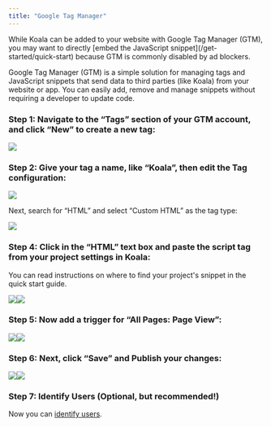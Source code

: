 ```yaml
---
title: "Google Tag Manager"
---
```


<Note>
  While Koala can be added to your website with Google Tag Manager (GTM), you
  may want to directly [embed the JavaScript snippet](/get-started/quick-start)
  because GTM is commonly disabled by ad blockers.
</Note>

Google Tag Manager (GTM) is a simple solution for managing tags and JavaScript
snippets that send data to third parties (like Koala) from your website or app.
You can easily add, remove and manage snippets without requiring a developer to
update code.

### Step 1: Navigate to the “Tags” section of your GTM account, and click “New” to create a new tag:

![](/images/step1.png)

### Step 2: Give your tag a name, like “Koala”, then edit the Tag configuration:

![](/images/step2.png)

Next, search for “HTML” and select “Custom HTML” as the tag type:

![](/images/step3.png)

### Step 4: Click in the “HTML” text box and paste the script tag from your project settings in Koala:

You can read instructions on where to find your project's snippet in the quick
start guide.

![](/images/step4.png)![](/images/step5.png)

### Step 5: Now add a trigger for “All Pages: Page View”:

![](/images/step6.png)![](/images/step7.png)

### Step 6: Next, click “Save” and Publish your changes:

![](/images/step8.png)![](/images/step9.png)

### Step 7: Identify Users (Optional, but recommended!)

Now you can [identify users](/docs/sdk/identify).
